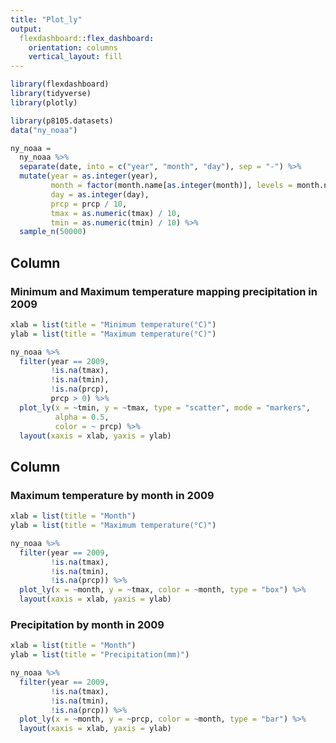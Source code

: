 ```yaml
---
title: "Plot_ly"
output: 
  flexdashboard::flex_dashboard:
    orientation: columns
    vertical_layout: fill
---
```


```r
library(flexdashboard)
library(tidyverse)
library(plotly)
```

```r
library(p8105.datasets)
data("ny_noaa") 
```

```r
ny_noaa =
  ny_noaa %>%
  separate(date, into = c("year", "month", "day"), sep = "-") %>%
  mutate(year = as.integer(year),
         month = factor(month.name[as.integer(month)], levels = month.name),
         day = as.integer(day),
         prcp = prcp / 10,
         tmax = as.numeric(tmax) / 10,
         tmin = as.numeric(tmin) / 10) %>% 
  sample_n(50000)
```

Column {data-width=450}
-----------------------------------------------------------------------

### Minimum and Maximum temperature mapping precipitation in 2009

```r
xlab = list(title = "Minimum temperature(°C)")
ylab = list(title = "Maximum temperature(°C)")

ny_noaa %>% 
  filter(year == 2009,
         !is.na(tmax),
         !is.na(tmin),
         !is.na(prcp),
         prcp > 0) %>%
  plot_ly(x = ~tmin, y = ~tmax, type = "scatter", mode = "markers",
          alpha = 0.5,
          color = ~ prcp) %>% 
  layout(xaxis = xlab, yaxis = ylab)
```

Column {data-width=550}
-----------------------------------------------------------------------

### Maximum temperature by month in 2009

```r
xlab = list(title = "Month")
ylab = list(title = "Maximum temperature(°C)")

ny_noaa %>% 
  filter(year == 2009,
         !is.na(tmax),
         !is.na(tmin),
         !is.na(prcp)) %>% 
  plot_ly(x = ~month, y = ~tmax, color = ~month, type = "box") %>% 
  layout(xaxis = xlab, yaxis = ylab)
```

### Precipitation by month in 2009

```r
xlab = list(title = "Month")
ylab = list(title = "Precipitation(mm)")

ny_noaa %>% 
  filter(year == 2009,
         !is.na(tmax),
         !is.na(tmin),
         !is.na(prcp)) %>% 
  plot_ly(x = ~month, y = ~prcp, color = ~month, type = "bar") %>% 
  layout(xaxis = xlab, yaxis = ylab)
```


